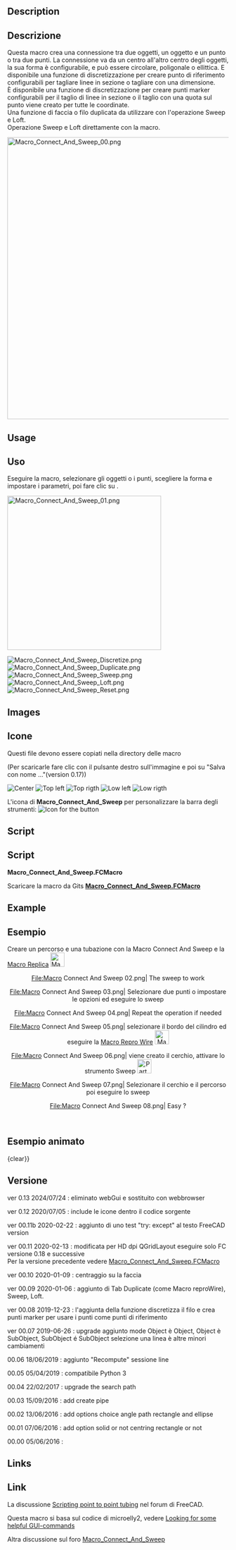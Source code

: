 <languages/>

<div class="mw-translate-fuzzy">
{{Macro/it
|Name= Macro Connect And Sweep
|Translate=Collega con Sweep
|Icon=Macro_Connect_And_Sweep.png
|Description={{ColoredText|#ff0000|#ffffff|La nuova GUI della nuova versione modificata per lo HD dpi (QGridLayout) esegue solo FC versione 0.18 e successive.}} <br/> <br/>  Questa macro crea facilmente una connessione tra due oggetti, un oggetto e un punto o tra due punti (il centro degli oggetti sono i punti iniziale e finale dello sweep) possono essere selezionati da un cerchio poligonale di ellisse configurabile.<br/>È disponibile una funzione di discretizzazione per creare punti marker configurabili per il taglio di linee in sezione o il taglio con una quota sul punto viene creato per tutte le coordinate. <br/> Una funzione di faccia o filo duplicata da utilizzare con l'operazione Sweep e Loft.<br/>Operazione Sweep e Loft direttamente con la macro.<br/>Centraggio sulla faccia
|Author=Mario52
|Version=0.13
|Date=2024-07-21
|FCVersion=0.18 e più
|Download=[https://www.freecadweb.org/wiki/images/c/c9/Macro_Connect_And_Sweep.png ToolBar Icon]
}}
</div>

<div lang="en" dir="ltr" class="mw-content-ltr">
==Description==
</div>

<div class="mw-translate-fuzzy">
==Descrizione==
Questa macro crea una connessione tra due oggetti, un oggetto e un punto o tra due punti. La connessione va da un centro all'altro centro degli oggetti, la sua forma è configurabile, e può essere circolare, poligonale o ellittica. E disponibile una funzione di discretizzazione per creare punto di riferimento configurabili per tagliare linee in sezione o tagliare con una dimensione.<br/>È disponibile una funzione di discretizzazione per creare punti marker configurabili per il taglio di linee in sezione o il taglio con una quota sul punto viene creato per tutte le coordinate.<br/>Una funzione di faccia o filo duplicata da utilizzare con l'operazione Sweep e Loft.<br/>Operazione Sweep e Loft direttamente con la macro.
</div>

{{Codeextralink|https://gist.githubusercontent.com/mario52a/3ec67a3711202dab69592ce53b938924/raw/984cd58c1d64dd391062025cfa82a698c7268e66/Macro_Connect_And_Sweep.FCMacro}}

[[File:Macro_Connect_And_Sweep_00.png|640px]]
{{Caption|Macro_Connect_And_Sweep}}

<div lang="en" dir="ltr" class="mw-content-ltr">
==Usage==
</div>

<div class="mw-translate-fuzzy">
==Uso==
Eseguire la macro, selezionare gli oggetti o i punti, scegliere la forma e impostare i parametri, poi fare clic su {{KEY|Create}}.
</div>

[[File:Macro_Connect_And_Sweep_01.png|350px]]
{{Caption|Macro_Connect_And_Sweep}}

[[File:Macro_Connect_And_Sweep_Discretize.png]]
{{Caption|Discretize}}
[[File:Macro_Connect_And_Sweep_Duplicate.png]]
{{Caption|Duplicate}}
[[File:Macro_Connect_And_Sweep_Sweep.png]]
{{Caption|Sweep}}
[[File:Macro_Connect_And_Sweep_Loft.png]]
{{Caption|Loft}}
[[File:Macro_Connect_And_Sweep_Reset.png]]
{{Caption|Reset}}

<div lang="en" dir="ltr" class="mw-content-ltr">
==Images==
</div>

<div class="mw-translate-fuzzy">
==Icone==
Questi file devono essere copiati nella directory delle macro
</div>

(Per scaricarle fare clic con il pulsante destro sull'immagine e poi su "Salva con nome ..."(version 0.17))

[[File:Macro_Connect_And_Sweep_CE.png|Center]]  [[File:Macro_Connect_And_Sweep_TL.png|Top left]] [[File:Macro_Connect_And_Sweep_TR.png|Top rigth]]  [[File:Macro_Connect_And_Sweep_LL.png|Low left]]  [[File:Macro_Connect_And_Sweep_LR.png|Low rigth]]

L'icona di  ''' Macro_Connect_And_Sweep''' per personalizzare la barra degli strumenti: [[File:Macro_Connect_And_Sweep.png|Icon for the button]]

<div lang="en" dir="ltr" class="mw-content-ltr">
==Script==
</div>

<div class="mw-translate-fuzzy">
==Script==
''' Macro_Connect_And_Sweep.FCMacro'''
</div> 

Scaricare la macro da Gits [https://gist.github.com/mario52a/3ec67a3711202dab69592ce53b938924 ''' Macro_Connect_And_Sweep.FCMacro''']

<div lang="en" dir="ltr" class="mw-content-ltr">
==Example==
</div>

<div class="mw-translate-fuzzy">
==Esempio==
Creare un percorso e una tubazione con la  Macro Connect And Sweep e la [http://www.freecadweb.org/wiki/index.php?title=Macro_Repro_Wire/it Macro Replica] [[File:Macro_ReproWire.png|32px]]
</div>

<center>
<gallery widths="400" heights="300">
File:Macro Connect And Sweep 02.png| The sweep to work
</gallery>
</center>
<center>
<gallery widths="400" heights="300">
File:Macro Connect And Sweep 03.png| Selezionare due punti o impostare le opzioni ed eseguire lo sweep
</gallery>
</center>
<center>
<gallery widths="400" heights="300">
File:Macro Connect And Sweep 04.png| Repeat the operation if needed 
</gallery>
</center>
<center>
<gallery widths="400" heights="300">
File:Macro Connect And Sweep 05.png| selezionare il bordo del cilindro ed eseguire la [[Macro_Repro_Wire|Macro Repro Wire]] [[File:Macro_ReproWire.png|32px]]
</gallery>
</center>
<center>
<gallery widths="400" heights="300">
File:Macro Connect And Sweep 06.png| viene creato il cerchio, attivare lo strumento Sweep [[File:Part_Sweep.png|32px]]
</gallery>
</center>
<center>
<gallery widths="400" heights="300">
File:Macro Connect And Sweep 07.png| Selezionare il cerchio e il percorso poi eseguire lo sweep
</gallery>
</center>
<center>
<gallery widths="400" heights="300">
File:Macro Connect And Sweep 08.png| Easy ?
</gallery>
</center>
<br />

<span id="Animated_example"></span>
==Esempio animato==

{{Caption|align=center|
[[File:Macro Connect And Sweep Sweep2.gif]]}}
{clear}}

{{Caption|align=center|
Obietto é Obietto , la connessione boundBox centro Obietto 1 é boundBox centro Obietto 2
[[File:Connect_And_Sweep_01_Object_Object.gif]]}}
{{clear}}

{{Caption|align=center|
Obietto SubObject, la connessione boundBox centro Obietto 1 é boundBox centro Subobject 1
[[File:Connect_And_Sweept_02_Object_SubObject.gif]]}}
{{clear}}

{{Caption|align=center|
SubObject SubObject, la connessione boundBox centro Subobject 1 é boundBox centro Subobject 2
[[File:Connect_And_Sweep_03_SubObject_SubObject.gif]]}}
{{clear}}

{{Caption|align=center|
Connessione And Sweep Direzione uno Obietto selezionato or Subobject selzionato
[[File:Connect And Sweep 4 Direction.gif]]}}
{{clear}}

{{Caption|align=center|
Rileva errore nella selezione del modo scelto, se viene creato un errore di selezione, il modo passa alla modo 3 e la linea della modo 3 viene colorata in arancione
[[File:Connect_And_Sweep_05_Detect_Error.gif]]}}
{{clear}}

<span id="Version"></span>
==Versione==

ver 0.13 2024/07/24 : eliminato webGui e sostituito con webbrowser

ver 0.12 2020/07/05 : include le icone dentro il codice sorgente

ver 00.11b 2020-02-22 : aggiunto di uno test "try:  except" al testo FreeCAD version

ver 00.11 2020-02-13 : modificata per HD dpi QGridLayout eseguire solo FC versione 0.18 e successive <br/> Per la versione precedente vedere [https://gist.githubusercontent.com/mario52a/3ec67a3711202dab69592ce53b938924/raw/b3554916e0dce63644a2d4d3f88ef114b5e1e390/Macro_Connect_And_Sweep.FCMacro Macro_Connect_And_Sweep.FCMacro]

ver 00.10 2020-01-09 : centraggio su la faccia

ver 00.09 2020-01-06 : aggiunto di Tab Duplicate (come Macro reproWire), Sweep, Loft.

ver 00.08 2019-12-23 : l'aggiunta della funzione discretizza il filo e crea punti marker per usare i punti come punti di riferimento

ver 00.07 2019-06-26 : upgrade aggiunto mode Object è Object, Object è SubObject, SubObject é SubObject selezione una linea è altre minori cambiamenti

00.06 18/06/2019 : aggiunto "Recompute" sessione line

00.05 05/04/2019 : compatibile Python 3

00.04 22/02/2017 : upgrade the search path

00.03 15/09/2016 : add create pipe 

00.02 13/06/2016 : add options choice angle path rectangle and ellipse

00.01 07/06/2016 : add option solid or not centring rectangle or not

00.00 05/06/2016 :

<div lang="en" dir="ltr" class="mw-content-ltr">
==Links==
</div>

<div class="mw-translate-fuzzy">
==Link==
La discussione [http://forum.freecadweb.org/viewtopic.php?f=22&t=15833 Scripting point to point tubing] nel forum di FreeCAD.
</div>

<div class="mw-translate-fuzzy">
Questa macro si basa sul codice di microelly2, vedere  [http://forum.freecadweb.org/viewtopic.php?t=7029#p56746 Looking for some helpful GUI-commands]
</div>

<div class="mw-translate-fuzzy">
Altra discussione sul foro [https://forum.freecadweb.org/viewtopic.php?f=22&t=35432 Macro_Connect_And_Sweep]
</div>

{{clear}}